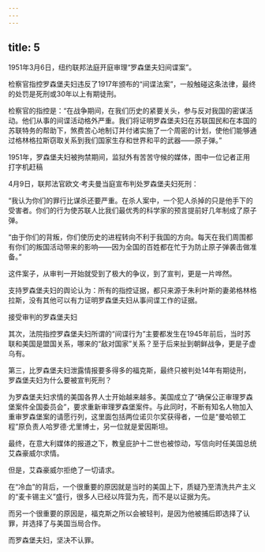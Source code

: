 ```yaml
---
---
---
```

title: 5
---



1951年3月6日，纽约联邦法庭开庭审理“罗森堡夫妇间谍案”。

检察官指控罗森堡夫妇违反了1917年颁布的“间谍法案”，一般触碰这条法律，最终的处罚是死刑或30年以上有期徒刑。

检察官的指控是：“在战争期间，在我们历史的紧要关头，参与反对我国的密谋活动。他们从事的间谍活动格外严重。我们将证明罗森堡夫妇在苏联国民和在本国的苏联特务的帮助下，煞费苦心地制订并付诸实施了一个周密的计划，使他们能够通过格林格拉斯窃取关系到我们国家生存和世界和平的武器——原子弹。”

1951年，罗森堡夫妇被拘禁期间，监狱外有苦苦守候的媒体，图中一位记者正用打字机赶稿



4月9日，联邦法官欧文·考夫曼当庭宣布判处罗森堡夫妇死刑：

“我认为你们的罪行比谋杀还要严重。在杀人案中，一个犯人杀掉的只是他手下的受害者。你们的行为使苏联人比我们最优秀的科学家的预言提前好几年制成了原子弹。

“由于你们的背叛，你们使历史的进程转向不利于我国的方向。每天在我们周围都有你们的叛国活动带来的影响——因为全国的百姓都在忙于为防止原子弹袭击做准备。”

这件案子，从审判一开始就受到了极大的争议，到了宣判，更是一片哗然。

支持罗森堡夫妇的舆论认为：所有的指控证据，都只来源于朱利叶斯的妻弟格林格拉斯，没有其他可以有力证明罗森堡夫妇从事间谍工作的证据。

接受审判的罗森堡夫妇



其次，法院指控罗森堡夫妇所谓的“间谍行为”主要都发生在1945年前后，当时苏联和美国是盟国关系，哪来的“敌对国家”关系？至于后来扯到朝鲜战争，更是子虚乌有。

第三，比罗森堡夫妇泄露情报要多得多的福克斯，最终只被判处14年有期徒刑，罗森堡夫妇为什么要被宣判死刑？

为罗森堡夫妇求情的美国各界人士开始越来越多。美国成立了“确保公正审理罗森堡案件全国委员会”，要求重新审理罗森堡案件。与此同时，不断有知名人物加入重审罗森堡案的请愿行列，这里面包括两位诺贝尔奖获得者，一位是“曼哈顿工程”原负责人哈罗德·尤里博士，另一位就是爱因斯坦。

最终，在意大利媒体的报道之下，教皇庇护十二世也被惊动，写信向时任美国总统艾森豪威尔求情。

但是，艾森豪威尔拒绝了一切请求。

在“冷血”的背后，一个很重要的原因就是当时的美国上下，质疑乃至清洗共产主义的“麦卡锡主义”盛行，很多人已经以阵营为先，而不是以证据为先。

而另一个很重要的原因是，福克斯之所以会被轻判，是因为他被捕后即选择了认罪，并选择了与美国当局合作。

而罗森堡夫妇，坚决不认罪。